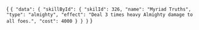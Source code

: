 
<CodeBlock language="jsx" title="RESPONSE" showLineNumbers>{
`{
  "data": {
    "skillById": {
      "skilId": 326,
      "name": "Myriad Truths",
      "type": "almighty",
      "effect": "Deal 3 times heavy Almighty damage to all foes.",
      "cost": 4000
    }
  }
}`
}</CodeBlock>